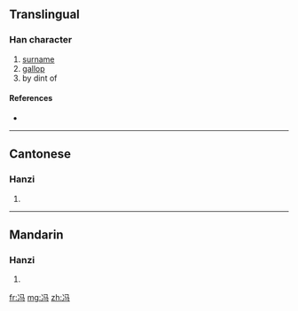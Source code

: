 {{also|馮}}
==Translingual==

===Han character===
{{Han char|rn=15|rad=冫|as=03|sn=5|four=|canj=戈一弓女一 (IMNVM)}}

# [[surname]]
# [[gallop]]
# by dint of

====References====
* {{Han ref|kx=0131.231|hdz=74540.040|uh=51AF|ud=20911}}

----

==Cantonese==

===Hanzi===
{{yue-hanzi|jyut=|y=fung4|tra=馮}}

# {{defn|Cantonese}}

----

==Mandarin==

===Hanzi===
{{cmn-hanzi|tra=馮|pin=[[féng]] ([[feng2]])|wg=feng<sup>2</sup>}}

# {{defn|Mandarin}}

[[fr:冯]]
[[mg:冯]]
[[zh:冯]]
